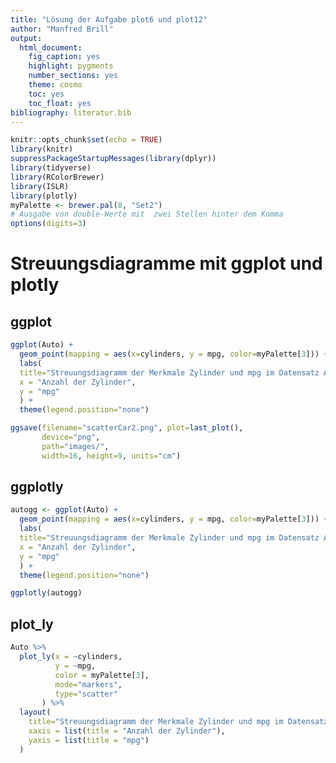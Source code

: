 ```yaml
---
title: "Lösung der Aufgabe plot6 und plot12"
author: "Manfred Brill"
output: 
  html_document: 
    fig_caption: yes
    highlight: pygments
    number_sections: yes
    theme: cosmo
    toc: yes
    toc_float: yes
bibliography: literatur.bib    
---
```


```r
knitr::opts_chunk$set(echo = TRUE)
library(knitr)
suppressPackageStartupMessages(library(dplyr))
library(tidyverse)
library(RColorBrewer)
library(ISLR)
library(plotly)
myPalette <- brewer.pal(8, "Set2")
# Ausgabe von double-Werte mit  zwei Stellen hinter dem Komma
options(digits=3)
```

# Streuungsdiagramme mit ggplot und plotly

## ggplot

```r
ggplot(Auto) +
  geom_point(mapping = aes(x=cylinders, y = mpg, color=myPalette[3])) +
  labs(
  title="Streuungsdiagramm der Merkmale Zylinder und mpg im Datensatz Auto",
  x = "Anzahl der Zylinder",
  y = "mpg"
  ) +
  theme(legend.position="none")

ggsave(filename="scatterCar2.png", plot=last_plot(), 
       device="png",
       path="images/", 
       width=16, height=9, units="cm")
```


## ggplotly

```r
autogg <- ggplot(Auto) +
  geom_point(mapping = aes(x=cylinders, y = mpg, color=myPalette[3])) +
  labs(
  title="Streuungsdiagramm der Merkmale Zylinder und mpg im Datensatz Auto",
  x = "Anzahl der Zylinder",
  y = "mpg"
  ) +
  theme(legend.position="none")

ggplotly(autogg)
```

## plot_ly

```r
Auto %>% 
  plot_ly(x = ~cylinders, 
          y = ~mpg,
          color = myPalette[3], 
          mode="markers", 
          type="scatter"
       ) %>%
  layout(
    title="Streuungsdiagramm der Merkmale Zylinder und mpg im Datensatz Auto",
    xaxis = list(title = "Anzahl der Zylinder"),
    yaxis = list(title = "mpg")
  )
```
